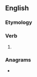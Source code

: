 ==English==

===Etymology===
{{suffix|en|answer|est|nocat=1}}

===Verb===
{{head|en|verb form}}

# {{en-archaic second-person singular of|answer}}

===Anagrams===
* {{anagrams|en|a=aeenrsstw|waterness}}